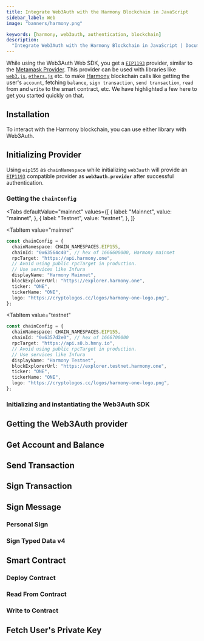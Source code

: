 ```yaml
---
title: Integrate Web3Auth with the Harmony Blockchain in JavaScript
sidebar_label: Web
image: "banners/harmony.png"

keywords: [harmony, web3auth, authentication, blockchain]
description:
  "Integrate Web3Auth with the Harmony Blockchain in JavaScript | Documentation - Web3Auth"
---
```



<SEO
  title="Integrate Web3Auth with the Harmony Blockchain in JavaScript"
  description="Integrate Web3Auth with the Harmony Blockchain in JavaScript | Documentation - Web3Auth"
  image="https://web3auth.io/docs/banners/harmony.png"
  slug="/connect-blockchain/evm/harmony/web"
/>

While using the Web3Auth Web SDK, you get a [`EIP1193`](https://eips.ethereum.org/EIPS/eip-1193)
provider, similar to the [Metamask Provider](https://docs.metamask.io/guide/ethereum-provider.html).
This provider can be used with libraries like
[`web3.js`](https://web3js.readthedocs.io/en/v1.2.8/getting-started.html),
[`ethers.js`](https://docs.ethers.io/v5/getting-started/) etc. to make
[Harmony](https://www.harmony.one/) blockchain calls like getting the user's `account`, fetching
`balance`, `sign transaction`, `send transaction`, `read` from and `write` to the smart contract,
etc. We have highlighted a few here to get you started quickly on that.

## Installation

To interact with the Harmony blockchain, you can use either library with Web3Auth.

<InstallationSnippet />

## Initializing Provider

Using `eip155` as `chainNamespace` while initializing `web3auth` will provide an
[`EIP1193`](https://eips.ethereum.org/EIPS/eip-1193) compatible provider as **`web3auth.provider`**
after successful authentication.

### Getting the `chainConfig`

<Tabs
 defaultValue="mainnet"
  values={[
    { label: "Mainnet", value: "mainnet", },
    { label: "Testnet", value: "testnet", },
  ]}
>
<TabItem
  value="mainnet"
>

```typescript
const chainConfig = {
  chainNamespace: CHAIN_NAMESPACES.EIP155,
  chainId: "0x63564c40", // hex of 1666600000, Harmony mainnet
  rpcTarget: "https://api.harmony.one",
  // Avoid using public rpcTarget in production.
  // Use services like Infura
  displayName: "Harmony Mainnet",
  blockExplorerUrl: "https://explorer.harmony.one",
  ticker: "ONE",
  tickerName: "ONE",
  logo: "https://cryptologos.cc/logos/harmony-one-logo.png",
};
```

</TabItem>

<TabItem
  value="testnet"
>

```typescript
const chainConfig = {
  chainNamespace: CHAIN_NAMESPACES.EIP155,
  chainId: "0x6357d2e0", // hex of 1666700000
  rpcTarget: "https://api.s0.b.hmny.io",
  // Avoid using public rpcTarget in production.
  // Use services like Infura
  displayName: "Harmony Testnet",
  blockExplorerUrl: "https://explorer.testnet.harmony.one",
  ticker: "ONE",
  tickerName: "ONE",
  logo: "https://cryptologos.cc/logos/harmony-one-logo.png",
};
```

</TabItem>
</Tabs>

### Initializing and instantiating the Web3Auth SDK

<InitializeWeb3Auth />

## Getting the Web3Auth provider

<GetWeb3AuthProvider />

<GetUserInfoSnippet />

## Get Account and Balance

<GetAccountAndBalanceSnippet />

## Send Transaction

<SendTransactionSnippet />

## Sign Transaction

<SignTransactionSnippet />

## Sign Message

### Personal Sign

<SignPersonalMessageSnippet />

### Sign Typed Data v4

<SignTypedDataV4Snippet />

## Smart Contract

<SmartContractSoliditySnippet />

### Deploy Contract

<DeployContractSolidityDeploySnippet />

### Read From Contract

<DeployContractSolidityReadSnippet />

### Write to Contract

<DeployContractSolidityWriteSnippet />

## Fetch User's Private Key

<FetchUserPrivateKeySnippet />
